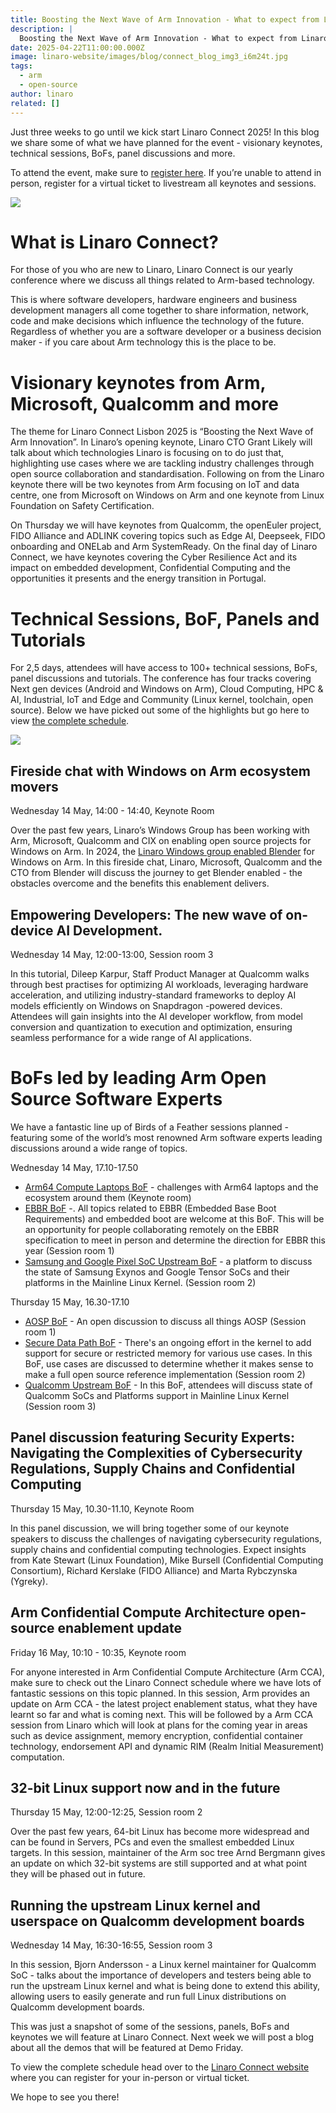 ```yaml
---
title: Boosting the Next Wave of Arm Innovation - What to expect from Linaro Connect 2025
description: |
  Boosting the Next Wave of Arm Innovation - What to expect from Linaro Connect 2025
date: 2025-04-22T11:00:00.000Z
image: linaro-website/images/blog/connect_blog_img3_i6m24t.jpg
tags:
  - arm
  - open-source
author: linaro
related: []
---
```


Just three weeks to go until we kick start Linaro Connect 2025! In this blog we share some of what we have planned for the event - visionary keynotes, technical sessions, BoFs, panel discussions and more.

To attend the event, make sure to [register here](https://www.linaro.org/connect/registration). If you’re unable to attend in person, register for a virtual ticket to livestream all keynotes and sessions.

![](/linaro-website/images/blog/connect_blog_img1_nphdrl.jpg)

# What is Linaro Connect?

For those of you who are new to Linaro, Linaro Connect is our yearly conference where we discuss all things related to Arm-based technology.

This is where software developers, hardware engineers and business development managers all come together to share information, network, code and make decisions which influence the technology of the future. Regardless of whether you are a software developer or a business decision maker - if you care about Arm technology this is the place to be.

# Visionary keynotes from Arm, Microsoft, Qualcomm and more

The theme for Linaro Connect Lisbon 2025 is “Boosting the Next Wave of Arm Innovation”. In Linaro’s opening keynote, Linaro CTO Grant Likely will talk about which technologies Linaro is focusing on to do just that, highlighting use cases where we are tackling industry challenges through open source collaboration and standardisation. Following on from the Linaro keynote there will be two keynotes from Arm focusing on IoT and data centre, one from Microsoft on Windows on Arm and one keynote from Linux Foundation on Safety Certification.

On Thursday we will have keynotes from Qualcomm, the openEuler project, FIDO Alliance and ADLINK covering topics such as Edge AI, Deepseek, FIDO onboarding and ONELab and Arm SystemReady. On the final day of Linaro Connect, we have keynotes covering the Cyber Resilience Act and its impact on embedded development, Confidential Computing and the opportunities it presents and the energy transition in Portugal.

# Technical Sessions, BoF, Panels and Tutorials

For 2,5 days, attendees will have access to 100+ technical sessions, BoFs, panel discussions and tutorials. The conference has four tracks covering Next gen devices (Android and Windows on Arm), Cloud Computing, HPC & AI, Industrial, IoT and Edge and Community (Linux kernel, toolchain, open source). Below we have picked out some of the highlights but go here to view [the complete schedule](https://www.linaro.org/connect/schedule).

![](/linaro-website/images/blog/connect_blog_img2_rdla7x.jpg)

## Fireside chat with Windows on Arm ecosystem movers

Wednesday 14 May, 14:00 - 14:40, Keynote Room

Over the past few years, Linaro’s Windows Group has been working with Arm, Microsoft, Qualcomm and CIX on enabling open source projects for Windows on Arm. In 2024, the [Linaro Windows group enabled Blender](https://www.linaro.org/blog/blender-now-enabled-on-windows-on-arm/) for Windows on Arm. In this fireside chat, Linaro, Microsoft, Qualcomm and the CTO from Blender will discuss the journey to get Blender enabled - the obstacles overcome and the benefits this enablement delivers.

## Empowering Developers: The new wave of on-device AI Development.

Wednesday 14 May, 12:00-13:00, Session room 3

In this tutorial, Dileep Karpur, Staff Product Manager at Qualcomm walks through best practises for optimizing AI workloads, leveraging hardware acceleration, and utilizing industry-standard frameworks to deploy AI models efficiently on Windows on Snapdragon -powered devices. Attendees will gain insights into the AI developer workflow, from model conversion and quantization to execution and optimization, ensuring seamless performance for a wide range of AI applications.

# BoFs led by leading Arm Open Source Software Experts

We have a fantastic line up of Birds of a Feather sessions planned - featuring some of the world’s most renowned Arm software experts leading discussions around a wide range of topics.

Wednesday 14 May, 17.10-17.50

- <u>Arm64 Compute Laptops BoF</u> - challenges with Arm64 laptops and the
  ecosystem around them (Keynote room)
- <u>EBBR BoF</u> -. All topics related to EBBR (Embedded Base Boot
  Requirements) and embedded boot are welcome at this BoF. This will be an
  opportunity for people collaborating remotely on the EBBR specification to
  meet in person and determine the direction for EBBR this year (Session room 1)
- <u>Samsung and Google Pixel SoC Upstream BoF</u> - a platform to discuss the
  state of Samsung Exynos and Google Tensor SoCs and their platforms in the
  Mainline Linux Kernel. (Session room 2)

Thursday 15 May, 16.30-17.10

- <u>AOSP BoF</u> - An open discussion to discuss all things AOSP (Session room
  1)
- <u>Secure Data Path BoF</u> - There's an ongoing effort in the kernel to add
  support for secure or restricted memory for various use cases. In this BoF,
  use cases are discussed to determine whether it makes sense to make a full
  open source reference implementation (Session room 2)
- <u>Qualcomm Upstream BoF</u> - In this BoF, attendees will discuss state of
  Qualcomm SoCs and Platforms support in Mainline Linux Kernel (Session room 3)

## Panel discussion featuring Security Experts: Navigating the Complexities of Cybersecurity Regulations, Supply Chains and Confidential Computing

Thursday 15 May, 10.30-11.10, Keynote Room

In this panel discussion, we will bring together some of our keynote speakers to discuss the challenges of navigating cybersecurity regulations, supply chains and confidential computing technologies. Expect insights from Kate Stewart (Linux Foundation), Mike Bursell (Confidential Computing Consortium), Richard Kerslake (FIDO Alliance) and Marta Rybczynska (Ygreky).

## Arm Confidential Compute Architecture open-source enablement update

Friday 16 May, 10:10 - 10:35, Keynote room

For anyone interested in Arm Confidential Compute Architecture (Arm CCA), make sure to check out the Linaro Connect schedule where we have lots of fantastic sessions on this topic planned. In this session, Arm provides an update on Arm CCA - the latest project enablement status, what they have learnt so far and what is coming next. This will be followed by a Arm CCA session from Linaro which will look at plans for the coming year in areas such as device assignment, memory encryption, confidential container technology, endorsement API and dynamic RIM (Realm Initial Measurement) computation.

## 32-bit Linux support now and in the future

Thursday 15 May, 12:00-12:25, Session room 2

Over the past few years, 64-bit Linux has become more widespread and can be found in Servers, PCs and even the smallest embedded Linux targets. In this session, maintainer of the Arm soc tree Arnd Bergmann gives an update on which 32-bit systems are still supported and at what point they will be phased out in future.

## Running the upstream Linux kernel and userspace on Qualcomm development boards

Wednesday 14 May, 16:30-16:55, Session room 3

In this session, Bjorn Andersson - a Linux kernel maintainer for Qualcomm SoC - talks about the importance of developers and testers being able to run the upstream Linux kernel and what is being done to extend this ability, allowing users to easily generate and run full Linux distributions on Qualcomm development boards.

This was just a snapshot of some of the sessions, panels, BoFs and keynotes we will feature at Linaro Connect. Next week we will post a blog about all the demos that will be featured at Demo Friday.

To view the complete schedule head over to the [Linaro Connect website](https://www.linaro.org/connect/registration) where you can register for your in-person or virtual ticket.

We hope to see you there!
